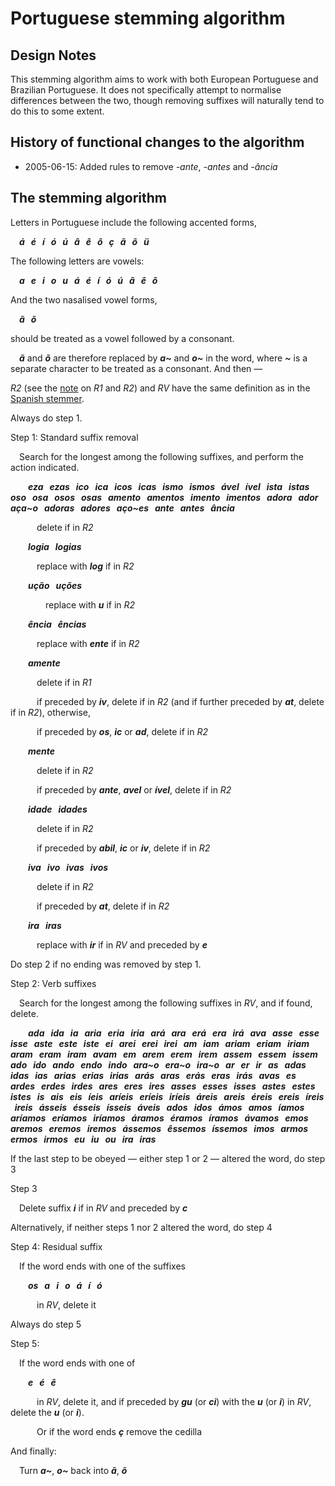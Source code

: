 # Portuguese stemming algorithm

## Design Notes

This stemming algorithm aims to work with both European Portuguese and Brazilian Portuguese. It does not specifically attempt to normalise differences between the two, though removing suffixes will naturally tend to do this to some extent.

## History of functional changes to the algorithm

*   2005-06-15: Added rules to remove _\-ante_, _\-antes_ and _\-ância_

## The stemming algorithm

Letters in Portuguese include the following accented forms,

&ensp;&ensp;**_á &nbsp; é &nbsp; í &nbsp; ó &nbsp; ú &nbsp; â &nbsp; ê &nbsp; ô &nbsp; ç &nbsp; ã &nbsp; õ &nbsp; ü_**

The following letters are vowels:

&ensp;&ensp;**_a &nbsp; e &nbsp; i &nbsp; o &nbsp; u &nbsp; á &nbsp; é &nbsp; í &nbsp; ó &nbsp; ú &nbsp; â &nbsp; ê &nbsp; ô_**

And the two nasalised vowel forms,

&ensp;&ensp;**_ã &nbsp; õ_**

should be treated as a vowel followed by a consonant.

&ensp;&ensp;**_ã_** and **_õ_** are therefore replaced by **_a~_** and **_o~_** in the word, where **_~_** is a separate character to be treated as a consonant. And then —

_R2_ (see the [note](#sec-r1r2) on _R1_ and _R2_) and _RV_ have the same definition as in the [Spanish stemmer](#sec-spanish).

Always do step 1.

Step 1: Standard suffix removal

&ensp;&ensp;Search for the longest among the following suffixes, and perform the action indicated.

&ensp;&ensp;&ensp;&ensp;**_eza &nbsp; ezas &nbsp; ico &nbsp; ica &nbsp; icos &nbsp; icas &nbsp; ismo &nbsp; ismos &nbsp; ável &nbsp; ível &nbsp; ista &nbsp; istas &nbsp; oso &nbsp; osa &nbsp; osos &nbsp; osas &nbsp; amento &nbsp; amentos &nbsp; imento &nbsp; imentos &nbsp; adora &nbsp; ador &nbsp; aça~o &nbsp; adoras &nbsp; adores &nbsp; aço~es &nbsp; ante &nbsp; antes &nbsp; ância_**

&ensp;&ensp;&ensp;&ensp;&ensp;&ensp;delete if in _R2_

&ensp;&ensp;&ensp;&ensp;**_logia &nbsp; logias_**

&ensp;&ensp;&ensp;&ensp;&ensp;&ensp;replace with **_log_** if in _R2_

&ensp;&ensp;&ensp;&ensp;**_ução &nbsp; uções_**

&ensp;&ensp;&ensp;&ensp;&ensp;&ensp;&ensp;&ensp;replace with **_u_** if in _R2_

&ensp;&ensp;&ensp;&ensp;**_ência &nbsp; ências_**

&ensp;&ensp;&ensp;&ensp;&ensp;&ensp;replace with **_ente_** if in _R2_

&ensp;&ensp;&ensp;&ensp;**_amente_**

&ensp;&ensp;&ensp;&ensp;&ensp;&ensp;delete if in _R1_

&ensp;&ensp;&ensp;&ensp;&ensp;&ensp;if preceded by **_iv_**, delete if in _R2_ (and if further preceded by **_at_**, delete if in _R2_), otherwise,

&ensp;&ensp;&ensp;&ensp;&ensp;&ensp;if preceded by **_os_**, **_ic_** or **_ad_**, delete if in _R2_

&ensp;&ensp;&ensp;&ensp;**_mente_**

&ensp;&ensp;&ensp;&ensp;&ensp;&ensp;delete if in _R2_

&ensp;&ensp;&ensp;&ensp;&ensp;&ensp;if preceded by **_ante_**, **_avel_** or **_ível_**, delete if in _R2_

&ensp;&ensp;&ensp;&ensp;**_idade &nbsp; idades_**

&ensp;&ensp;&ensp;&ensp;&ensp;&ensp;delete if in _R2_

&ensp;&ensp;&ensp;&ensp;&ensp;&ensp;if preceded by **_abil_**, **_ic_** or **_iv_**, delete if in _R2_

&ensp;&ensp;&ensp;&ensp;**_iva &nbsp; ivo &nbsp; ivas &nbsp; ivos_**

&ensp;&ensp;&ensp;&ensp;&ensp;&ensp;delete if in _R2_

&ensp;&ensp;&ensp;&ensp;&ensp;&ensp;if preceded by **_at_**, delete if in _R2_

&ensp;&ensp;&ensp;&ensp;**_ira &nbsp; iras_**

&ensp;&ensp;&ensp;&ensp;&ensp;&ensp;replace with **_ir_** if in _RV_ and preceded by **_e_**

Do step 2 if no ending was removed by step 1.

Step 2: Verb suffixes

&ensp;&ensp;Search for the longest among the following suffixes in _RV_, and if found, delete.

&ensp;&ensp;&ensp;&ensp;**_ada &nbsp; ida &nbsp; ia &nbsp; aria &nbsp; eria &nbsp; iria &nbsp; ará &nbsp; ara &nbsp; erá &nbsp; era &nbsp; irá &nbsp; ava &nbsp; asse &nbsp; esse &nbsp; isse &nbsp; aste &nbsp; este &nbsp; iste &nbsp; ei &nbsp; arei &nbsp; erei &nbsp; irei &nbsp; am &nbsp; iam &nbsp; ariam &nbsp; eriam &nbsp; iriam &nbsp; aram &nbsp; eram &nbsp; iram &nbsp; avam &nbsp; em &nbsp; arem &nbsp; erem &nbsp; irem &nbsp; assem &nbsp; essem &nbsp; issem &nbsp; ado &nbsp; ido &nbsp; ando &nbsp; endo &nbsp; indo &nbsp; ara~o &nbsp; era~o &nbsp; ira~o &nbsp; ar &nbsp; er &nbsp; ir &nbsp; as &nbsp; adas &nbsp; idas &nbsp; ias &nbsp; arias &nbsp; erias &nbsp; irias &nbsp; arás &nbsp; aras &nbsp; erás &nbsp; eras &nbsp; irás &nbsp; avas &nbsp; es &nbsp; ardes &nbsp; erdes &nbsp; irdes &nbsp; ares &nbsp; eres &nbsp; ires &nbsp; asses &nbsp; esses &nbsp; isses &nbsp; astes &nbsp; estes &nbsp; istes &nbsp; is &nbsp; ais &nbsp; eis &nbsp; íeis &nbsp; aríeis &nbsp; eríeis &nbsp; iríeis &nbsp; áreis &nbsp; areis &nbsp; éreis &nbsp; ereis &nbsp; íreis &nbsp; ireis &nbsp; ásseis &nbsp; ésseis &nbsp; ísseis &nbsp; áveis &nbsp; ados &nbsp; idos &nbsp; ámos &nbsp; amos &nbsp; íamos &nbsp; aríamos &nbsp; eríamos &nbsp; iríamos &nbsp; áramos &nbsp; éramos &nbsp; íramos &nbsp; ávamos &nbsp; emos &nbsp; aremos &nbsp; eremos &nbsp; iremos &nbsp; ássemos &nbsp; êssemos &nbsp; íssemos &nbsp; imos &nbsp; armos &nbsp; ermos &nbsp; irmos &nbsp; eu &nbsp; iu &nbsp; ou &nbsp; ira &nbsp; iras_**

If the last step to be obeyed — either step 1 or 2 — altered the word, do step 3

Step 3

&ensp;&ensp;Delete suffix **_i_** if in _RV_ and preceded by **_c_**

Alternatively, if neither steps 1 nor 2 altered the word, do step 4

Step 4: Residual suffix

&ensp;&ensp;If the word ends with one of the suffixes

&ensp;&ensp;&ensp;&ensp;**_os &nbsp; a &nbsp; i &nbsp; o &nbsp; á &nbsp; í &nbsp; ó_**

&ensp;&ensp;&ensp;&ensp;&ensp;&ensp;in _RV_, delete it

Always do step 5

Step 5:

&ensp;&ensp;If the word ends with one of

&ensp;&ensp;&ensp;&ensp;**_e &nbsp; é &nbsp; ê_**

&ensp;&ensp;&ensp;&ensp;&ensp;&ensp;in _RV_, delete it, and if preceded by **_gu_** (or **_ci_**) with the **_u_** (or **_i_**) in _RV_, delete the **_u_** (or **_i_**).

&ensp;&ensp;&ensp;&ensp;&ensp;&ensp;Or if the word ends **_ç_** remove the cedilla

And finally:

&ensp;&ensp;Turn **_a~_**, **_o~_** back into **_ã_**, **_õ_**